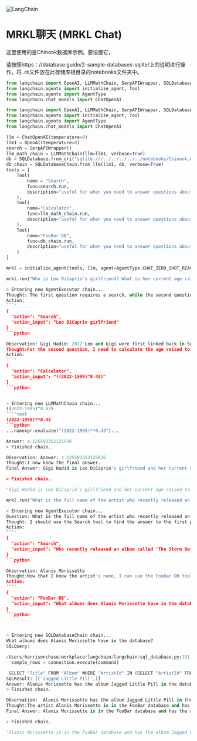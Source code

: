 

<Head>
  <script>
    {
      `(function() {
         var _hmt = _hmt || [];
(function() {
  var hm = document.createElement("script");
  hm.src = "https://hm.baidu.com/hm.js?e60fb290e204e04c5cb6f79b0ac1e697";
  var s = document.getElementsByTagName("script")[0]; 
  s.parentNode.insertBefore(hm, s);
})();
       })();`
    }
  </script>
</Head>

![LangChain](https://pica.zhimg.com/50/v2-56e8bbb52aa271012541c1fe1ceb11a2_r.gif)



MRKL聊天 (MRKL Chat)
===

这里使用的是Chinook数据库示例。要设置它，

请按照https：//database.guide/2-sample-databases-sqlite/上的说明进行操作，将` .db `文件放在此存储库根目录的notebooks文件夹中。

```python
from langchain import OpenAI, LLMMathChain, SerpAPIWrapper, SQLDatabase, SQLDatabaseChain
from langchain.agents import initialize_agent, Tool
from langchain.agents import AgentType
from langchain.chat_models import ChatOpenAI
```

```python
from langchain import OpenAI, LLMMathChain, SerpAPIWrapper, SQLDatabase, SQLDatabaseChain
from langchain.agents import initialize_agent, Tool
from langchain.agents import AgentType
from langchain.chat_models import ChatOpenAI
```


```python
llm = ChatOpenAI(temperature=0)
llm1 = OpenAI(temperature=0)
search = SerpAPIWrapper()
llm_math_chain = LLMMathChain(llm=llm1, verbose=True)
db = SQLDatabase.from_uri("sqlite:///../../../../../notebooks/Chinook.db")
db_chain = SQLDatabaseChain.from_llm(llm1, db, verbose=True)
tools = [
    Tool(
        name = "Search",
        func=search.run,
        description="useful for when you need to answer questions about current events. You should ask targeted questions"
    ),
    Tool(
        name="Calculator",
        func=llm_math_chain.run,
        description="useful for when you need to answer questions about math"
    ),
    Tool(
        name="FooBar DB",
        func=db_chain.run,
        description="useful for when you need to answer questions about FooBar. Input should be in the form of a question containing full context"
    )
]
```

```python
mrkl = initialize_agent(tools, llm, agent=AgentType.CHAT_ZERO_SHOT_REACT_DESCRIPTION, verbose=True)
```


```python
mrkl.run("Who is Leo DiCaprio's girlfriend? What is her current age raised to the 0.43 power?")
```


```python
> Entering new AgentExecutor chain...
Thought: The first question requires a search, while the second question requires a calculator.
Action:
```'
{
  "action": "Search",
  "action_input": "Leo DiCaprio girlfriend"
}
```python

Observation: Gigi Hadid: 2022 Leo and Gigi were first linked back in September 2022, when a source told Us Weekly that Leo had his “sights set" on her (alarming way to put it, but okay).
Thought:For the second question, I need to calculate the age raised to the 0.43 power. I will use the calculator tool.
Action:
```'
{
  "action": "Calculator",
  "action_input": "((2022-1995)^0.43)"
}
```python


> Entering new LLMMathChain chain...
((2022-1995)^0.43)
```'text
(2022-1995)**0.43
```python
...numexpr.evaluate("(2022-1995)**0.43")...

Answer: 4.125593352125936
> Finished chain.

Observation: Answer: 4.125593352125936
Thought:I now know the final answer.
Final Answer: Gigi Hadid is Leo DiCaprio's girlfriend and her current age raised to the 0.43 power is approximately 4.13.

> Finished chain.
```


```python
"Gigi Hadid is Leo DiCaprio's girlfriend and her current age raised to the 0.43 power is approximately 4.13."
```

```python
mrkl.run("What is the full name of the artist who recently released an album called 'The Storm Before the Calm' and are they in the FooBar database? If so, what albums of theirs are in the FooBar database?")
```


```python
> Entering new AgentExecutor chain...
Question: What is the full name of the artist who recently released an album called 'The Storm Before the Calm' and are they in the FooBar database? If so, what albums of theirs are in the FooBar database?
Thought: I should use the Search tool to find the answer to the first part of the question and then use the FooBar DB tool to find the answer to the second part.
Action:
```'
{
  "action": "Search",
  "action_input": "Who recently released an album called 'The Storm Before the Calm'"
}
```python

Observation: Alanis Morissette
Thought:Now that I know the artist's name, I can use the FooBar DB tool to find out if they are in the database and what albums of theirs are in it.
Action:
```'
{
  "action": "FooBar DB",
  "action_input": "What albums does Alanis Morissette have in the database?"
}
```python



> Entering new SQLDatabaseChain chain...
What albums does Alanis Morissette have in the database?
SQLQuery:
```

```python
/Users/harrisonchase/workplace/langchain/langchain/sql_database.py:191: SAWarning: Dialect sqlite+pysqlite does *not* support Decimal objects natively, and SQLAlchemy must convert from floating point - rounding errors and other issues may occur. Please consider storing Decimal numbers as strings or integers on this platform for lossless storage.
  sample_rows = connection.execute(command)
```


```python
 SELECT "Title" FROM "Album" WHERE "ArtistId" IN (SELECT "ArtistId" FROM "Artist" WHERE "Name" = 'Alanis Morissette') LIMIT 5;
SQLResult: [('Jagged Little Pill',)]
Answer: Alanis Morissette has the album Jagged Little Pill in the database.
> Finished chain.

Observation:  Alanis Morissette has the album Jagged Little Pill in the database.
Thought:The artist Alanis Morissette is in the FooBar database and has the album Jagged Little Pill in it.
Final Answer: Alanis Morissette is in the FooBar database and has the album Jagged Little Pill in it.

> Finished chain.
```


```python
'Alanis Morissette is in the FooBar database and has the album Jagged Little Pill in it.'
```

